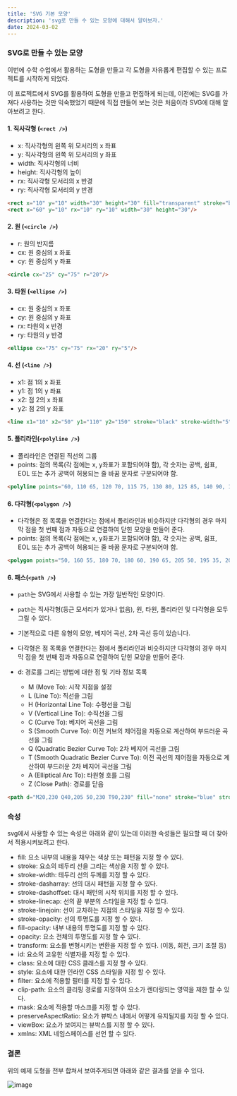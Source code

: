 ```yaml
---
title: 'SVG 기본 모양'
description: 'svg로 만들 수 있는 모양에 대해서 알아보자.'
date: 2024-03-02
---
```


### SVG로 만들 수 있는 모양

이번에 수학 수업에서 활용하는 도형을 만들고 각 도형을 자유롭게 편집할 수 있는 프로젝트를 시작하게 되었다.

이 프로젝트에서 SVG를 활용하여 도형을 만들고 편집하게 되는데, 이전에는 SVG를 가져다 사용하는 것만 익숙했었기 때문에 직접 만들어 보는 것은 처음이라 SVG에 대해 알아보려고 한다.

#### 1. 직사각형 (`<rect />`)

- x: 직사각형의 왼쪽 위 모서리의 x 좌표
- y: 직사각형의 왼쪽 위 모서리의 y 좌표
- width: 직사각형의 너비
- height: 직사각형의 높이
- rx: 직사각형 모서리의 x 반경
- ry: 직사각형 모서리의 y 반경

```HTML
<rect x="10" y="10" width="30" height="30" fill="transparent" stroke="black" stroke-width="1" />
<rect x="60" y="10" rx="10" ry="10" width="30" height="30"/>
```

#### 2. 원 (`<circle />`)

- r: 원의 반지름
- cx: 원 중심의 x 좌표
- cy: 원 중심의 y 좌표

```HTML
<circle cx="25" cy="75" r="20"/>
```

#### 3. 타원 (`<ellipse />`)

- cx: 원 중심의 x 좌표
- cy: 원 중심의 y 좌표
- rx: 타원의 x 반경
- ry: 타원의 y 반경

```HTML
<ellipse cx="75" cy="75" rx="20" ry="5"/>
```

#### 4. 선 (`<line />`)

- x1: 점 1의 x 좌표
- y1: 점 1의 y 좌표
- x2: 점 2의 x 좌표
- y2: 점 2의 y 좌표

```HTML
<line x1="10" x2="50" y1="110" y2="150" stroke="black" stroke-width="5"/>
```

#### 5. 폴리라인(`<polyline />`)

- 폴리라인은 연결된 직선의 그룹
- points: 점의 목록(각 점에는 x, y좌표가 포함되어야 함), 각 숫자는 공백, 쉼표, EOL 또는 추가 공백이 허용되는 줄 바꿈 문자로 구분되어야 함.

```HTML
<polyline points="60, 110 65, 120 70, 115 75, 130 80, 125 85, 140 90, 135 95, 150 100, 145"/>
```

#### 6. 다각형(`<polygon />`)

- 다각형은 점 목록을 연결한다는 점에서 폴리라인과 비슷하지만 다각형의 경우 마지막 점을 첫 번째 점과 자동으로 연결하여 닫힌 모양을 만들어 준다.
- points: 점의 목록(각 점에는 x, y좌표가 포함되어야 함), 각 숫자는 공백, 쉼표, EOL 또는 추가 공백이 허용되는 줄 바꿈 문자로 구분되어야 함.

```HTML
<polygon points="50, 160 55, 180 70, 180 60, 190 65, 205 50, 195 35, 205 40, 190 30, 180 45, 180"/>
```

#### 6. 패스(`<path />`)

- `path`는 SVG에서 사용할 수 있는 가장 일반적인 모양이다.
- `path`는 직사각형(둥근 모서리가 있거나 없음), 원, 타원, 폴리라인 및 다각형을 모두 그릴 수 있다.
- 기본적으로 다른 유형의 모양, 베지어 곡선, 2차 곡선 등이 있습니다.

- 다각형은 점 목록을 연결한다는 점에서 폴리라인과 비슷하지만 다각형의 경우 마지막 점을 첫 번째 점과 자동으로 연결하여 닫힌 모양을 만들어 준다.
- d: 경로를 그리는 방법에 대한 점 및 기타 정보 목록
  - M (Move To): 시작 지점을 설정
  - L (Line To): 직선을 그림
  - H (Horizontal Line To): 수평선을 그림
  - V (Vertical Line To): 수직선을 그림
  - C (Curve To): 베지어 곡선을 그림
  - S (Smooth Curve To): 이전 커브의 제어점을 자동으로 계산하여 부드러운 곡선을 그림
  - Q (Quadratic Bezier Curve To): 2차 베지어 곡선을 그림
  - T (Smooth Quadratic Bezier Curve To): 이전 곡선의 제어점을 자동으로 계산하여 부드러운 2차 베지어 곡선을 그림
  - A (Elliptical Arc To): 타원형 호를 그림
  - Z (Close Path): 경로를 닫음

```HTML
<path d="M20,230 Q40,205 50,230 T90,230" fill="none" stroke="blue" stroke-width="5"/>
```

### 속성

svg에서 사용할 수 있는 속성은 아래와 같이 있는데 이러한 속성들은 필요할 때 더 찾아서 적용시켜보려고 한다.

- fill: 요소 내부의 내용을 채우는 색상 또는 패턴을 지정 할 수 있다.
- stroke: 요소의 테두리 선을 그리는 색상을 지정 할 수 있다.
- stroke-width: 테두리 선의 두께를 지정 할 수 있다.
- stroke-dasharray: 선의 대시 패턴을 지정 할 수 있다.
- stroke-dashoffset: 대시 패턴의 시작 위치를 지정 할 수 있다.
- stroke-linecap: 선의 끝 부분의 스타일을 지정 할 수 있다.
- stroke-linejoin: 선이 교차하는 지점의 스타일을 지정 할 수 있다.
- stroke-opacity: 선의 투명도를 지정 할 수 있다.
- fill-opacity: 내부 내용의 투명도를 지정 할 수 있다.
- opacity: 요소 전체의 투명도를 지정 할 수 있다.
- transform: 요소를 변형시키는 변환을 지정 할 수 있다. (이동, 회전, 크기 조절 등)
- id: 요소의 고유한 식별자를 지정 할 수 있다.
- class: 요소에 대한 CSS 클래스를 지정 할 수 있다.
- style: 요소에 대한 인라인 CSS 스타일을 지정 할 수 있다.
- filter: 요소에 적용할 필터를 지정 할 수 있다.
- clip-path: 요소의 클리핑 경로를 지정하여 요소가 렌더링되는 영역을 제한 할 수 있다.
- mask: 요소에 적용할 마스크를 지정 할 수 있다.
- preserveAspectRatio: 요소가 뷰박스 내에서 어떻게 유지될지를 지정 할 수 있다.
- viewBox: 요소가 보여지는 뷰박스를 지정 할 수 있다.
- xmlns: XML 네임스페이스를 선언 할 수 있다.

### 결론

위의 예제 도형을 전부 합쳐서 보여주게되면 아래와 같은 결과를 얻을 수 있다.

<img src='/posts/blog/2024/2024-03-02-image-01.png' alt='image' />

